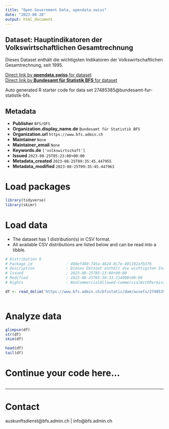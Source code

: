 ```yaml
---
title: "Open Government Data, opendata.swiss"
date: "2023-08-28"
output: html_document
---
```


## Dataset: Hauptindikatoren der Volkswirtschaftlichen Gesamtrechnung

Dieses Dataset enthält die wichtigsten Indikatoren der Volkswirtschaftlichen Gesamtrechnung, seit 1995.

[Direct link by **opendata.swiss** for dataset](https://opendata.swiss/de/dataset/hauptindikatoren-der-volkswirtschaftlichen-gesamtrechnung3)<br>
[Direct link by **Bundesamt für Statistik BFS** for dataset](https://www.bfs.admin.ch/asset/de/ts-x-04.02.01.04)

Auto generated R starter code for data set 27485385@bundesamt-fur-statistik-bfs.

## Metadata

- **Publisher** `BFS/OFS`
- **Organization.display_name.de** `Bundesamt für Statistik BFS`
- **Organization.url** `https://www.bfs.admin.ch`
- **Maintainer** `None`
- **Maintainer_email** `None`
- **Keywords.de** `['volkswirtschaft']`
- **Issued** `2023-08-25T05:23:00+00:00`
- **Metadata_created** `2023-08-25T09:35:45.447955`
- **Metadata_modified** `2023-08-25T09:35:45.447963`


# Load packages

```r

library(tidyverse)
library(skimr)

```

# Load data

-   The dataset has 1 distribution(s) in CSV format.
-   All available CSV distributions are listed below and can be read into a tibble.

```r

# Distribution 0
# Package_id               : 488ef480-745a-4624-8c7e-401102afb376
# Description              : Dieses Dataset enthält die wichtigsten Indikatoren der Volkswirtschaftlichen Gesamtrechnung, seit 1995.
# Issued                   : 2023-08-25T05:23:00+00:00
# Modified                 : 2023-08-25T05:30:33.214000+00:00
# Rights                   : NonCommercialAllowed-CommercialWithPermission-ReferenceRequired

df <- read_delim('https://www.bfs.admin.ch/bfsstatic/dam/assets/27485392/master')



```

# Analyze data

```r

glimpse(df)
str(df)
skim(df)

head(df)
tail(df)

```

# Continue your code here...

```r

```

------------------------------------------------------------------------

# Contact

auskunftsdienst@bfs.admin.ch | info@bfs.admin.ch
